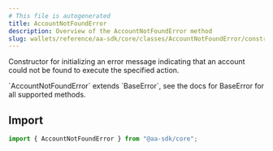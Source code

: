 ```yaml
---
# This file is autogenerated
title: AccountNotFoundError
description: Overview of the AccountNotFoundError method
slug: wallets/reference/aa-sdk/core/classes/AccountNotFoundError/constructor
---
```


Constructor for initializing an error message indicating that an account could not be found to execute the specified action.

<Note>
  `AccountNotFoundError` extends `BaseError`, see the docs for BaseError for all
  supported methods.
</Note>

## Import

```ts
import { AccountNotFoundError } from "@aa-sdk/core";
```

